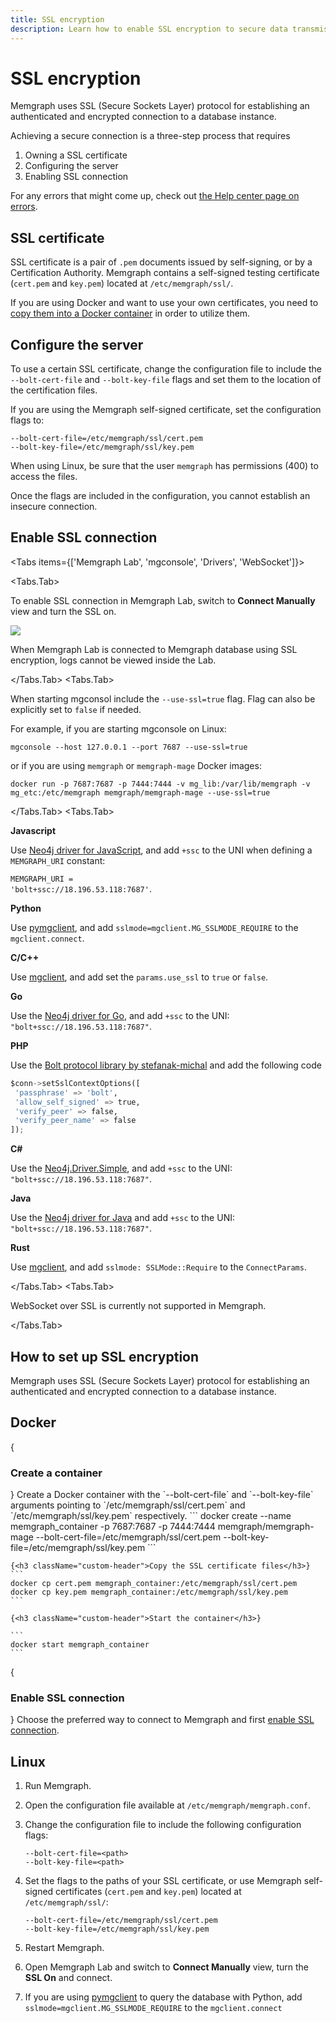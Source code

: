 ---
title: SSL encryption
description: Learn how to enable SSL encryption to secure data transmission and protect sensitive information. More security features are at your disposal in our documentation page.
---


# SSL encryption

Memgraph uses SSL (Secure Sockets Layer) protocol for establishing an
authenticated and encrypted connection to a database instance.

Achieving a secure connection is a three-step process that requires

1. Owning a SSL certificate
2. Configuring the server
3. Enabling SSL connection

For any errors that might come up, check out [the Help center page on
errors](/help-center/errors/ssl).

## SSL certificate

SSL certificate is a pair of `.pem` documents issued by self-signing, or by a
Certification Authority. Memgraph contains a self-signed testing certificate
(`cert.pem` and `key.pem`) located at `/etc/memgraph/ssl/`.

If you are using Docker and want to use your own certificates, you need to [copy
them into a Docker
container](/getting-started/first-steps-with-docker#copy-files-from-and-to-a-docker-container)
in order to utilize them.

## Configure the server

To use a certain SSL certificate, change the configuration file to include the
`--bolt-cert-file` and `--bolt-key-file` flags and set them to the location of
the certification files.

If you are using the Memgraph self-signed certificate, set the configuration
flags to:

```
--bolt-cert-file=/etc/memgraph/ssl/cert.pem
--bolt-key-file=/etc/memgraph/ssl/key.pem
```

When using Linux, be sure that the user `memgraph` has permissions (400) to
access the files.

Once the flags are included in the configuration, you cannot establish an
insecure connection.

## Enable SSL connection

<Tabs items={['Memgraph Lab', 'mgconsole', 'Drivers', 'WebSocket']}>

<Tabs.Tab>

To enable SSL connection in Memgraph Lab, switch to **Connect Manually** view
and turn the SSL on.

![](/pages/database-management/ssl-encryption/memgraph_lab_ssl.png)

When Memgraph Lab is connected to Memgraph database using SSL encryption, logs cannot
be viewed inside the Lab.

</Tabs.Tab>
<Tabs.Tab>

When starting mgconsol include the `--use-ssl=true` flag. Flag can also be
explicitly set to `false` if needed.

For example, if you are starting mgconsole on Linux:

```
mgconsole --host 127.0.0.1 --port 7687 --use-ssl=true
```

or if you are using `memgraph` or `memgraph-mage` Docker images:

```
docker run -p 7687:7687 -p 7444:7444 -v mg_lib:/var/lib/memgraph -v mg_etc:/etc/memgraph memgraph/memgraph-mage --use-ssl=true
```

</Tabs.Tab>
<Tabs.Tab>

**Javascript**

Use [Neo4j driver for JavaScript](https://neo4j.com/developer/javascript/), and
add `+ssc` to the UNI when defining a `MEMGRAPH_URI` constant: <br/>

<code>MEMGRAPH_URI = 'bolt+ssc://18.196.53.118:7687'</code>.<p></p>

**Python**

Use [pymgclient](https://github.com/memgraph/pymgclient), and add
`sslmode=mgclient.MG_SSLMODE_REQUIRE` to the `mgclient.connect`.

**C/C++**

Use [mgclient](https://github.com/memgraph/mgclient), and add set the
`params.use_ssl` to `true` or `false`.

**Go**

Use the [Neo4j driver for Go](https://neo4j.com/developer/go/), and add `+ssc`
to the UNI: `"bolt+ssc://18.196.53.118:7687"`.

**PHP**

Use the [Bolt protocol library by
stefanak-michal](https://github.com/neo4j-php/Bolt) and add the following code

```python
$conn->setSslContextOptions([
 'passphrase' => 'bolt',
 'allow_self_signed' => true,
 'verify_peer' => false,
 'verify_peer_name' => false
]);
```

**C#**

Use the [Neo4j.Driver.Simple](https://neo4j.com/developer/dotnet/), and add
`+ssc` to the UNI: `"bolt+ssc://18.196.53.118:7687"`.

**Java**

Use the [Neo4j driver for Java](https://neo4j.com/developer/java/) and add
`+ssc` to the UNI: `"bolt+ssc://18.196.53.118:7687"`.

**Rust**

Use [mgclient](https://github.com/memgraph/mgclient), and add `sslmode:
SSLMode::Require` to the `ConnectParams`.

</Tabs.Tab>
<Tabs.Tab>

WebSocket over SSL is currently not supported in Memgraph.

</Tabs.Tab>
</Tabs>

## How to set up SSL encryption

Memgraph uses SSL (Secure Sockets Layer) protocol for establishing an
authenticated and encrypted connection to a database instance.

## Docker

<Steps>
    {<h3 className="custom-header">Create a container</h3>}
    Create a Docker container with the `--bolt-cert-file` and `--bolt-key-file` arguments pointing to `/etc/memgraph/ssl/cert.pem` and `/etc/memgraph/ssl/key.pem` respectively.
    ```
    docker create --name memgraph_container -p 7687:7687 -p 7444:7444 memgraph/memgraph-mage --bolt-cert-file=/etc/memgraph/ssl/cert.pem --bolt-key-file=/etc/memgraph/ssl/key.pem 
    ```

    {<h3 className="custom-header">Copy the SSL certificate files</h3>}
    ```
    docker cp cert.pem memgraph_container:/etc/memgraph/ssl/cert.pem
    docker cp key.pem memgraph_container:/etc/memgraph/ssl/key.pem
    ```

    {<h3 className="custom-header">Start the container</h3>}

    ```
    docker start memgraph_container
    ```

{<h3 className="custom-header">Enable SSL connection</h3>}
Choose the preferred way to connect to Memgraph and first [enable SSL connection](/database-management/ssl-encryption#enable-ssl-connection).

</Steps>

## Linux

1. Run Memgraph.

2. Open the configuration file available at `/etc/memgraph/memgraph.conf`.

3. Change the configuration file to include the following configuration flags:

   ```
   --bolt-cert-file=<path>
   --bolt-key-file=<path>
   ```

4. Set the flags to the paths of your SSL certificate, or use Memgraph
   self-signed certificates (`cert.pem` and `key.pem`) located at
   `/etc/memgraph/ssl/`:

   ```
   --bolt-cert-file=/etc/memgraph/ssl/cert.pem
   --bolt-key-file=/etc/memgraph/ssl/key.pem
   ```

5. Restart Memgraph.

6. Open Memgraph Lab and switch to **Connect Manually** view, turn the **SSL
   On** and connect.

7. If you are using [pymgclient](https://github.com/memgraph/pymgclient) to
   query the database with Python, add `sslmode=mgclient.MG_SSLMODE_REQUIRE` to
   the `mgclient.connect`

